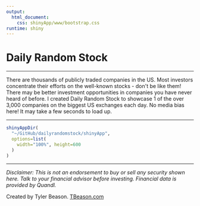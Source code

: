 ```yaml
---
output:
  html_document:
    css: shinyApp/www/bootstrap.css
runtime: shiny
---
```



# Daily Random Stock

***

There are thousands of publicly traded companies in the US. Most investors concentrate their efforts on the well-known stocks - don\'t be like them! There may be better investment opportunities in companies you have never heard of before. I created Daily Random Stock to showcase 1 of the over 3,000 companies on the biggest US exchanges each day. No media bias here! It may take a few seconds to load up.

***


```r
shinyAppDir(
  "~/GitHub/dailyrandomstock/shinyApp",
  options=list(
    width="100%", height=600
  )
)
```



***


*Disclaimer: This is not an endorsement to buy or sell any security shown here. Talk to your financial advisor before investing. Financial data is provided by Quandl.*

Created by Tyler Beason. [TBeason.com](http://tbeason.com)




